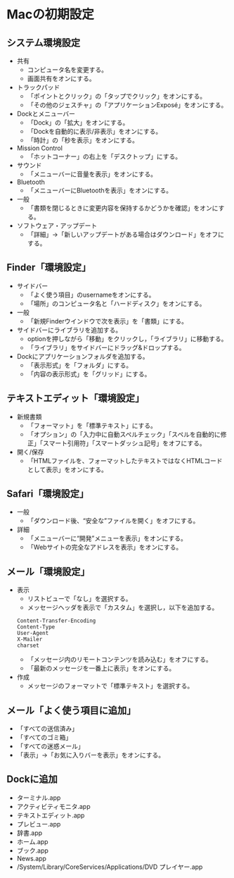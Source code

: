 # Macの初期設定 {#InitialSetting}


## システム環境設定

- 共有
    + コンピュータ名を変更する。
    + 画面共有をオンにする。

- トラックパッド
    + 「ポイントとクリック」の「タップでクリック」をオンにする。
    + 「その他のジェスチャ」の「アプリケーションExposé」をオンにする。

- Dockとメニューバー
    + 「Dock」の「拡大」をオンにする。
    + 「Dockを自動的に表示/非表示」をオンにする。
    + 「時計」の「秒を表示」をオンにする。

- Mission Control
    + 「ホットコーナー」の右上を「デスクトップ」にする。

- サウンド
    + 「メニューバーに音量を表示」をオンにする。

- Bluetooth
    + 「メニューバーにBluetoothを表示」をオンにする。

- 一般
    + 「書類を閉じるときに変更内容を保持するかどうかを確認」をオンにする。

- ソフトウェア・アップデート
    + 「詳細」→「新しいアップデートがある場合はダウンロード」をオフにする。


## Finder「環境設定」

- サイドバー
    + 「よく使う項目」のusernameをオンにする。
    + 「場所」のコンピュータ名と「ハードディスク」をオンにする。

- 一般
    + 「新規Finderウインドウで次を表示」を「書類」にする。

- サイドバーにライブラリを追加する。
    + optionを押しながら「移動」をクリックし，「ライブラリ」に移動する。
    + 「ライブラリ」をサイドバーにドラッグ&ドロップする。

- Dockにアプリケーションフォルダを追加する。
    + 「表示形式」を「フォルダ」にする。
    + 「内容の表示形式」を「グリッド」にする。


## テキストエディット「環境設定」

- 新規書類
    + 「フォーマット」を「標準テキスト」にする。
    + 「オプション」の「入力中に自動スペルチェック」「スペルを自動的に修正」「スマート引用符」「スマートダッシュ記号」をオフにする。

- 開く/保存
    + 「HTMLファイルを、フォーマットしたテキストではなくHTMLコードとして表示」をオンにする。


## Safari「環境設定」

- 一般
    + 「ダウンロード後、“安全な”ファイルを開く」をオフにする。

- 詳細
    + 「メニューバーに“開発”メニューを表示」をオンにする。
    + 「Webサイトの完全なアドレスを表示」をオンにする。


## メール「環境設定」

- 表示
    + リストビューで「なし」を選択する。
    + メッセージヘッダを表示で「カスタム」を選択し，以下を追加する。
```
Content-Transfer-Encoding
Content-Type
User-Agent
X-Mailer
charset
```
    + 「メッセージ内のリモートコンテンツを読み込む」をオフにする。
    + 「最新のメッセージを一番上に表示」をオンにする。

- 作成
    + メッセージのフォーマットで「標準テキスト」を選択する。


## メール「よく使う項目に追加」

- 「すべての送信済み」
- 「すべてのゴミ箱」
- 「すべての迷惑メール」
- 「表示」→「お気に入りバーを表示」をオンにする。


## Dockに追加

- ターミナル.app
- アクティビティモニタ.app
- テキストエディット.app
- プレビュー.app
- 辞書.app
- ホーム.app
- ブック.app
- News.app
- /System/Library/CoreServices/Applications/DVD プレイヤー.app
